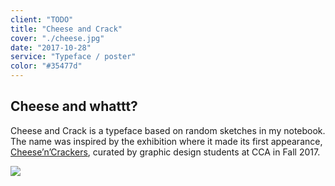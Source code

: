 ```yaml
---
client: "TODO"
title: "Cheese and Crack"
cover: "./cheese.jpg"
date: "2017-10-28"
service: "Typeface / poster"
color: "#35477d"
---
```


## Cheese and whattt?

Cheese and Crack is a typeface based on random sketches in my notebook. The name was inspired by the exhibition where it made its first appearance, [Cheese’n’Crackers](http://cheesencrackers.party/Artists), curated by graphic design students at CCA in Fall 2017.

![](./cheese1.jpg)